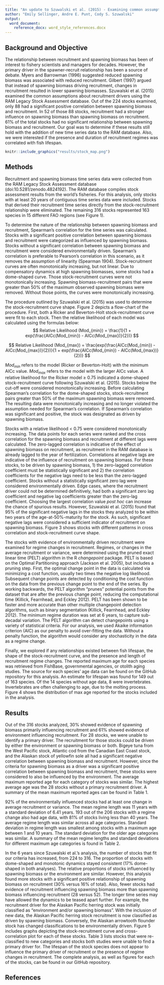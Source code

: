 ```yaml
---
title: "An update to Szuwalski et al. (2015) - Examining common assumptions about recruitment"
author: "Emily Sellinger, Andre E. Punt, Cody S. Szuwalski"
output: 
  word_document:
    reference_docx: word_style_references.docx
---
```


## Background and Objective
The relationship between recruitment and spawning biomass has been of interest to fishery scientists and managers for decades. However, the primary driver in the spawner-recruit relationship has been a source of debate. Myers and Barrowman (1996) suggested reduced spawning biomass was associated with reduced recruitment. Gilbert (1997) argued that instead of spawning biomass driving recruitment, changes in recruitment resulted in lower spawning biomasses. Szuwalski et al. (2015) examined the common assumptions about recruitment drivers using the RAM Legacy Stock Assessment database. Out of the 224 stocks examined, only 88 had a significant positive correlation between spawning biomass and recruitment. In 52 of those 88 stocks, recruitment had a stronger influence on spawning biomass than spawning biomass on recruitment.  61% of the total stocks had no significant relationship between spawning biomass and recruitment. Our goal was to determine if these results still hold with the addition of new time series data to the RAM database. Also, we were interested if the presence and duration of recruitment regimes was correlated with fish lifespan.  
  
  
```r

knitr::include_graphics("results/stock_map.png")

```

## Methods
Recruitment and spawning biomass time series data were collected from the RAM Legacy Stock Assessment database (doi:10.5281/zenodo.4824192). The RAM database compiles stock assessment results from the world’s fisheries. For this analysis, only stocks with at least 20 years of contiguous time series data were included. Stocks that derived their recruitment time series directly from the stock-recruitment relationship were eliminated. The remaining 316 stocks represented 163 species in 15 different FAO regions (see Figure 1).  

To determine the nature of the relationship between spawning biomass and recruitment, Spearman’s correlation for the time series was calculated. Stocks with a significant positive correlation between spawning biomass and recruitment were categorized as influenced by spawning biomass. Stocks without a significant correlation between spawning biomass and recruitment were considered environmentally driven. Spearman’s correlation is preferable to Pearson’s correlation in this scenario, as it removes the assumption of linearity (Spearman 1904). Stock-recruitment curves are often monotonically increasing, but not linear. Due to compensatory dynamics at high spawning biomasses, some stocks had a dome-shaped curve. Those stock-recruitment curves were not monotonically increasing. Spawning biomass-recruitment pairs that were greater than 50% of the maximum observed spawning biomass were removed. Without those points, the curves were monotonically increasing.  

The procedure outlined by Szuwalski et al. (2015) was used to determine the stock-recruitment curve shape. Figure 2 depicts a flow-chart of the procedure. First, both a Ricker and Beverton-Holt stock-recruitment curve were fit to each stock. Then the relative likelihood of each model was calculated using the formulas below:
$$
Relative Likelihood (Mod_{min}) = \frac{1}{1 + exp(\frac{AICc(Mod_{min}) - AICc(Mod_{max})}{2})}
$$

$$
Relative Likelihood (Mod_{max}) = \frac{exp(\frac{AICc(Mod_{min}) - AICc(Mod_{max})}{2})}{1 + exp(\frac{AICc(Mod_{min}) - AICc(Mod_{max})}{2})}
$$

$Mod_{min}$ refers to the model (Ricker or Beverton-Holt) with the minimum AICc value. $Mod_{max}$ refers to the model with the larger AICc value. A relative likelihood for the Ricker model ≥ 0.75 indicated a dome-shaped stock-recruitment curve following Szuwalski et al. (2015). Stocks below the cut-off were considered monotonically increasing. Before calculating Spearman’s correlation for the dome-shaped stocks, stock-recruitment pairs greater than 50% of the maximum spawning biomass were removed. The resulting data were monotonically increasing and no longer violated the assumption needed for Spearman’s correlation. If Spearman’s correlation was significant and positive, the stock was designated as driven by spawning biomass.  

Stocks with a relative likelihood < 0.75 were considered monotonically increasing. The data points for each series were ranked and the cross correlation for the spawning biomass and recruitment at different lags were calculated. The zero-lagged correlation is indicative of the effect of spawning biomass on recruitment, as recruitment in the RAM database is already lagged to the year of fertilization. Correlations at negative lags are indicative of the influence of recruitment on spawning biomass. For these stocks, to be driven by spawning biomass, 1) the zero-lagged correlation coefficient must be statistically significant and 2) the correlation coefficients for the negative lags need to be less than the zero-lagged coefficient. Stocks without a statistically significant zero lag were considered environmentally driven. Edge cases, where the recruitment driver could not be determined definitively, had both a significant zero lag coefficient and negative lag coefficients greater than the zero-lag coefficient. Choosing the largest correlation value *post hoc* can increase the chance of spurious results. However, Szuwalski et al. (2015) found that 95% of the significant negative lags in the stocks they analyzed to be within two years of the age-at-50%-maturity for the stock. As such, significant negative lags were considered a sufficient indicator of recruitment on spawning biomass. Figure 3 shows stocks with different patterns in cross correlation and stock-recruitment curve shape.  

The stocks with evidence of environmentally driven recruitment were examined for regime changes in recruitment. Regimes, or changes in the average recruitment or variance, were determined using the pruned exact linear time (PELT) algorithm in the R *changepoint* package. PELT is based on the Optimal Partitioning approach (Jackson et al. 2005), but includes a pruning step. First, the optimal change point in the data is calculated via minimizing a cost function, usually two times the negative log likelihood. Subsequent change points are detected by conditioning the cost function on the data from the previous change point to the end of the series. By working backwards, the PELT algorithm “prunes” potential points from the dataset that are after the previous change point, reducing the computational time (Killick, Fearnhead, and Eckley 2012). PELT has been shown to be faster and more accurate than other multiple changepoint detection algorithms, such as binary segmentation (Killick, Fearnhead, and Eckley 2012). The minimum regime duration was set at 6 years, to capture sub-decadal variation. The PELT algorithm can detect changepoints using a variety of statistical criteria. For our analysis, we used Akaike information criterion (AIC) as our penalty to avoid over-fitting the data. Without a penalty function, the algorithm would consider any stochasticity in the data as a regime change.  

Finally, we explored if any relationships existed between fish lifespan, the shape of the stock-recruitment curve, and the presence and length of recruitment regime changes. The reported maximum age for each species was retrieved from FishBase, governmental agencies, or otolith aging studies. The source for each species’ age data can be found on the GitHub repository for this analysis. An estimate for lifespan was found for 149 out of 163 species. Of the 14 species without age data, 8 were invertebrates. Invertebrates are often challenging to age, due to the molting process. Figure 4 shows the distribution of max age reported for the stocks included in the analysis.  

## Results
Out of the 316 stocks analyzed, 30% showed evidence of spawning biomass primarily influencing recruitment and 61% showed evidence of environment influencing recruitment. For 28 stocks, we were unable to identify a primary driver. The recruitment for those stocks could be driven by either the environment or spawning biomass or both. Bigeye tuna from the West Pacific stock, Atlantic cod from the Canadian East Coast stock, and the Alaskan stock of yellowfin sole all had a significant negative correlation between spawning biomass and recruitment. However, since the criteria for spawning biomass as a driver was a significant positive correlation between spawning biomass and recruitment, these stocks were considered to also be influenced by the environment. The average maximum reported age for each category of stocks was similar. The highest average age was the 28 stocks without a primary recruitment driver. A summary of the mean maximum reported ages can be found in Table 1.  

92% of the environmentally influenced stocks had at least one change in average recruitment or variance. The mean regime length was 11 years with a standard deviation of 6.41 years. 193 out of the 206 stocks with a regime change also had age data, with 81% of stocks living less than 40 years. The average regime length was similar across all age categories. Standard deviation in regime length was smallest among stocks with a maximum age between 1 and 10 years. The standard deviation for the older age categories was similar. A summary of the mean regime lengths and standard deviations for different maximum age categories is found in Table 2.  

In the 6 years since Szuwalski et al.’s analysis, the number of stocks that fit our criteria has increased, from 224 to 316. The proportion of stocks with dome-shaped and monotonic dynamics stayed consistent (17% dome-shaped in both analyses). The relative proportions of stocks influenced by spawning biomass or the environment are similar. However, this analysis found more stocks with a significant positive relationship of spawning biomass on recruitment (30% versus 16% of total). Also, fewer stocks had evidence of recruitment influencing spawning biomass more than spawning biomass influencing recruitment (28 versus 52). The longer time series may have allowed the dynamics to be teased apart further. For example, the recruitment driver for the Alaskan Pacific herring stock was initially classified as “environment and/or spawning biomass”. With the inclusion of new data, the Alaskan Pacific herring stock recruitment is now classified as driven by spawning biomass. Conversely, the Alaskan arrowtooth flounder stock has changed classifications to be environmentally driven. Figure 5 includes graphs depicting the stock-recruitment curve and cross-correlation plot for each of these stocks. Table 3 lists stocks that were re-classified to new categories and stocks both studies were unable to find a primary driver for. The lifespan of the stock species does not appear to influence the primary driver of recruitment or the presence of regime changes in recruitment. The complete analysis, as well as figures for each of the stocks, can be found in our GitHub repository.  

## References